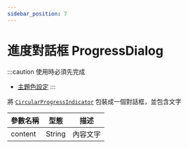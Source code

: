 ```yaml
---
sidebar_position: 7
---
```


# 進度對話框 ProgressDialog

:::caution 使用時必須先完成 
 - [主題色設定](../installation/theme)
:::

將 [`CircularProgressIndicator`](https://api.flutter.dev/flutter/material/CircularProgressIndicator-class.html)
包裝成一個對話框，並包含文字
 
| 參數名稱                         | 型態                             | 描述                             |
| ------------------------------- | ------------------------------- | ------------------------------- |
| content | String | 內容文字 |